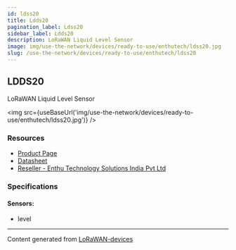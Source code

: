 ```yaml
---
id: ldss20
title: Ldds20
pagination_label: Ldss20
sidebar_label: Ldds20
description: LoRaWAN Liquid Level Sensor
image: img/use-the-network/devices/ready-to-use/enthutech/ldss20.jpg
slug: /use-the-network/devices/ready-to-use/enthutech/ldss20
---
```



## LDDS20

LoRaWAN Liquid Level Sensor

<img src={useBaseUrl('img/use-the-network/devices/ready-to-use/enthutech/ldss20.jpg')} />

### Resources

- [Product Page](http://www.dragino.com/products/lora-lorawan-end-node/item/164-ldds20.html)
- [Datasheet](http://www.dragino.com/products/lora-lorawan-end-node/item/164-ldds20.html)
- [Reseller - Enthu Technology Solutions India Pvt Ltd](https://www.enthutech.in/zh_HK/shop/category/lora-devices-2)

### Specifications

#### Sensors:

- level

---

Content generated from [LoRaWAN-devices](https://github.com/TheThingsNetwork/lorawan-devices)
